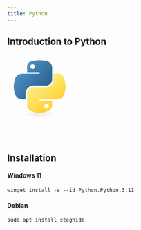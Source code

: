 ```yaml
---
title: Python
---
```


## Introduction to Python

<svg xmlns="http://www.w3.org/2000/svg" viewBox="0 0 128 128" width="150" height="150"><linearGradient id="python-original-a" gradientUnits="userSpaceOnUse" x1="70.252" y1="1237.476" x2="170.659" y2="1151.089" gradientTransform="matrix(.563 0 0 -.568 -29.215 707.817)"><stop offset="0" stop-color="#5A9FD4"/><stop offset="1" stop-color="#306998"/></linearGradient><linearGradient id="python-original-b" gradientUnits="userSpaceOnUse" x1="209.474" y1="1098.811" x2="173.62" y2="1149.537" gradientTransform="matrix(.563 0 0 -.568 -29.215 707.817)"><stop offset="0" stop-color="#FFD43B"/><stop offset="1" stop-color="#FFE873"/></linearGradient><path fill="url(#python-original-a)" d="M63.391 1.988c-4.222.02-8.252.379-11.8 1.007-10.45 1.846-12.346 5.71-12.346 12.837v9.411h24.693v3.137H29.977c-7.176 0-13.46 4.313-15.426 12.521-2.268 9.405-2.368 15.275 0 25.096 1.755 7.311 5.947 12.519 13.124 12.519h8.491V67.234c0-8.151 7.051-15.34 15.426-15.34h24.665c6.866 0 12.346-5.654 12.346-12.548V15.833c0-6.693-5.646-11.72-12.346-12.837-4.244-.706-8.645-1.027-12.866-1.008zM50.037 9.557c2.55 0 4.634 2.117 4.634 4.721 0 2.593-2.083 4.69-4.634 4.69-2.56 0-4.633-2.097-4.633-4.69-.001-2.604 2.073-4.721 4.633-4.721z" transform="translate(0 10.26)"/><path fill="url(#python-original-b)" d="M91.682 28.38v10.966c0 8.5-7.208 15.655-15.426 15.655H51.591c-6.756 0-12.346 5.783-12.346 12.549v23.515c0 6.691 5.818 10.628 12.346 12.547 7.816 2.297 15.312 2.713 24.665 0 6.216-1.801 12.346-5.423 12.346-12.547v-9.412H63.938v-3.138h37.012c7.176 0 9.852-5.005 12.348-12.519 2.578-7.735 2.467-15.174 0-25.096-1.774-7.145-5.161-12.521-12.348-12.521h-9.268zM77.809 87.927c2.561 0 4.634 2.097 4.634 4.692 0 2.602-2.074 4.719-4.634 4.719-2.55 0-4.633-2.117-4.633-4.719 0-2.595 2.083-4.692 4.633-4.692z" transform="translate(0 10.26)"/><radialGradient id="python-original-c" cx="1825.678" cy="444.45" r="26.743" gradientTransform="matrix(0 -.24 -1.055 0 532.979 557.576)" gradientUnits="userSpaceOnUse"><stop offset="0" stop-color="#B8B8B8" stop-opacity=".498"/><stop offset="1" stop-color="#7F7F7F" stop-opacity="0"/></radialGradient><path opacity=".444" fill="url(#python-original-c)" d="M97.309 119.597c0 3.543-14.816 6.416-33.091 6.416-18.276 0-33.092-2.873-33.092-6.416 0-3.544 14.815-6.417 33.092-6.417 18.275 0 33.091 2.872 33.091 6.417z"/></svg>

<br/>
<br/>

## Installation 

#### Windows 11
```
winget install -e --id Python.Python.3.11
```

#### Debian
```
sudo apt install steghide
```